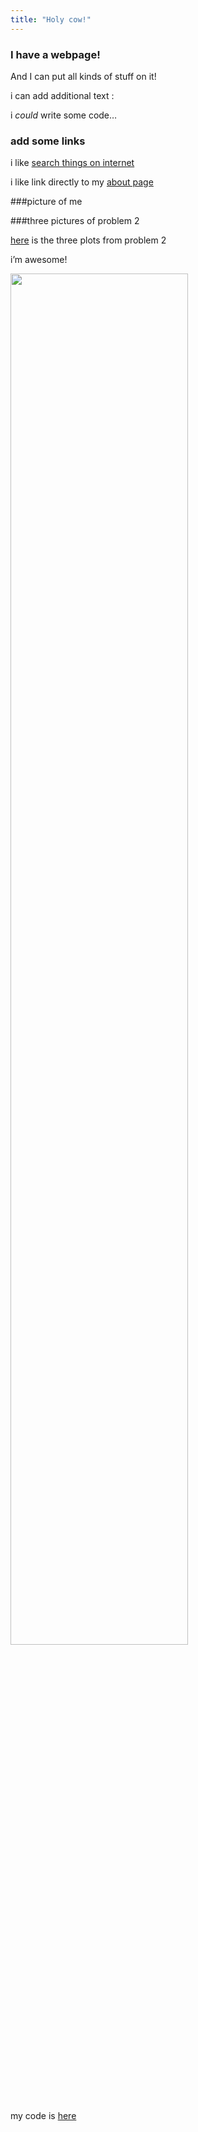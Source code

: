 ```yaml
---
title: "Holy cow!"
---
```


### I have a webpage!

And I can put all kinds of stuff on it!

i can add additional text :

i *could* write some code... 

### add some links 

i like [search things on internet](https://www.google.com)

i like link directly to my [about page](about.html)

###picture of me 

###three pictures of problem 2

[here](threeplots.html) is the three plots from problem 2

i'm awesome! 

<img src="./images/me.png" style="width:75%">

my code is [here](code.html)
